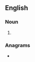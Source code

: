 ==English==

===Noun===
{{head|en|noun plural form}}

# {{plural of|sergeant|lang=en}}

===Anagrams===
* {{anagrams|en|Tressange|estranges|greatness|seargents}}